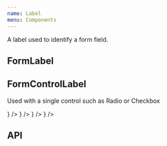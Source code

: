 ```yaml
---
name: Label
menu: Components
---
```



A label used to identify a form field.

## FormLabel

<Playground>
  <SpacedGroup direction="vertical">
      <FormLabel labelPlacement="left" labelText="label to the left"><TextField /></FormLabel>
      <FormLabel labelPlacement="right" labelText="label to the right"><TextField /></FormLabel>
      <FormLabel labelPlacement="above" labelText="label above"><TextField /></FormLabel>
      <FormLabel labelPlacement="below" labelText="label below"><TextField /></FormLabel>
      <FormLabel disabled labelText="disabled label"><TextField /></FormLabel>
      <FormLabel required labelText="required label"><TextField /></FormLabel>
  </SpacedGroup>
</Playground>

## FormControlLabel

Used with a single control such as Radio or Checkbox

<Playground>
  <RadioGroup name="GroupName" defaultActiveRadio={0} defaultFocusedRadio={0}>
    <FormControlLabel labelPlacement="left" label="label to the left" control={<Radio />} />
    <FormControlLabel labelPlacement="right" label="label to the right" control={<Radio />} />
    <FormControlLabel labelPlacement="above" label="label above" control={<Radio />} />
    <FormControlLabel labelPlacement="below" label="label below" control={<Radio />} />
  </RadioGroup>
</Playground>

## API

<PropsTable of={FormLabel} />
<PropsTable of={FormControlLabel} />
